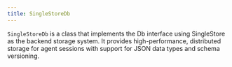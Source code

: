 ```yaml
---
title: SingleStoreDb
---
```


`SingleStoreDb` is a class that implements the Db interface using SingleStore  as the backend storage system. It provides high-performance, distributed storage for agent sessions with support for JSON data types and schema versioning.

<Snippet file="db-singlestore-params.mdx" />
<Snippet file="db-new-bulk-methods.mdx" />
